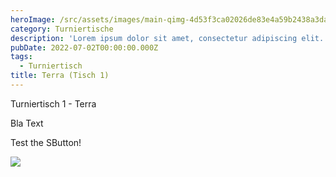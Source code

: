 ```yaml
---
heroImage: /src/assets/images/main-qimg-4d53f3ca02026de83e4a59b2438a3daf.jpg
category: Turniertische
description: 'Lorem ipsum dolor sit amet, consectetur adipiscing elit. Donec non dia'
pubDate: 2022-07-02T00:00:00.000Z
tags:
  - Turniertisch
title: Terra (Tisch 1)
---
```


Turniertisch 1 - Terra

Bla Text

<ImageEmbed image="/src/assets/images/600x400.png" />

<SButton>
  Test the SButton!
</SButton>

![](/src/assets/images/main-qimg-4d53f3ca02026de83e4a59b2438a3daf.jpg)
